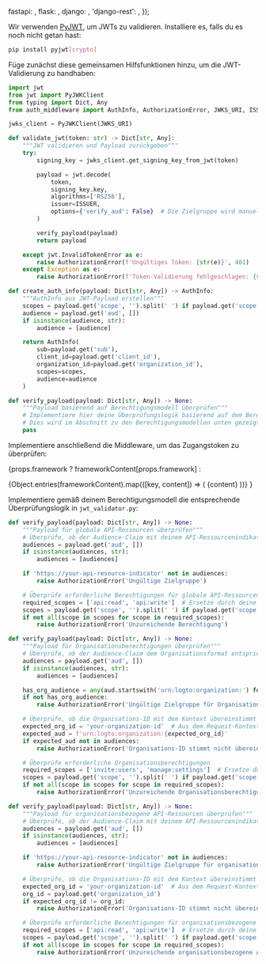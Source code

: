 

  fastapi: <FastApiValidation />,
  flask: <FlaskValidation />,
  django: <DjangoValidation />,
  'django-rest': <DjangoRestValidation />,
});

Wir verwenden [PyJWT](https://github.com/jpadilla/pyjwt), um JWTs zu validieren. Installiere es, falls du es noch nicht getan hast:

```bash
pip install pyjwt[crypto]
```

Füge zunächst diese gemeinsamen Hilfsfunktionen hinzu, um die JWT-Validierung zu handhaben:

```py title="jwt_validator.py"
import jwt
from jwt import PyJWKClient
from typing import Dict, Any
from auth_middleware import AuthInfo, AuthorizationError, JWKS_URI, ISSUER

jwks_client = PyJWKClient(JWKS_URI)

def validate_jwt(token: str) -> Dict[str, Any]:
    """JWT validieren und Payload zurückgeben"""
    try:
        signing_key = jwks_client.get_signing_key_from_jwt(token)

        payload = jwt.decode(
            token,
            signing_key.key,
            algorithms=['RS256'],
            issuer=ISSUER,
            options={'verify_aud': False}  # Die Zielgruppe wird manuell überprüft
        )

        verify_payload(payload)
        return payload

    except jwt.InvalidTokenError as e:
        raise AuthorizationError(f'Ungültiges Token: {str(e)}', 401)
    except Exception as e:
        raise AuthorizationError(f'Token-Validierung fehlgeschlagen: {str(e)}', 401)

def create_auth_info(payload: Dict[str, Any]) -> AuthInfo:
    """AuthInfo aus JWT-Payload erstellen"""
    scopes = payload.get('scope', '').split(' ') if payload.get('scope') else []
    audience = payload.get('aud', [])
    if isinstance(audience, str):
        audience = [audience]

    return AuthInfo(
        sub=payload.get('sub'),
        client_id=payload.get('client_id'),
        organization_id=payload.get('organization_id'),
        scopes=scopes,
        audience=audience
    )

def verify_payload(payload: Dict[str, Any]) -> None:
    """Payload basierend auf Berechtigungsmodell überprüfen"""
    # Implementiere hier deine Überprüfungslogik basierend auf dem Berechtigungsmodell
    # Dies wird im Abschnitt zu den Berechtigungsmodellen unten gezeigt
    pass
```

Implementiere anschließend die Middleware, um das Zugangstoken zu überprüfen:

{props.framework
? frameworkContent[props.framework]
:

<Tabs groupId="api-framework">
  {Object.entries(frameworkContent).map(([key, content]) => (
    <TabItem key={key} value={key} label={getFrameworkName(key)}>
      {content}
    </TabItem>
  ))}
</Tabs>
}

Implementiere gemäß deinem Berechtigungsmodell die entsprechende Überprüfungslogik in `jwt_validator.py`:

<Tabs groupId="permission-models">
<TabItem value="global-api-resources" label="Globale API-Ressourcen">

```py title="jwt_validator.py"
def verify_payload(payload: Dict[str, Any]) -> None:
    """Payload für globale API-Ressourcen überprüfen"""
    # Überprüfe, ob der Audience-Claim mit deinem API-Ressourcenindikator übereinstimmt
    audiences = payload.get('aud', [])
    if isinstance(audiences, str):
        audiences = [audiences]

    if 'https://your-api-resource-indicator' not in audiences:
        raise AuthorizationError('Ungültige Zielgruppe')

    # Überprüfe erforderliche Berechtigungen für globale API-Ressourcen
    required_scopes = ['api:read', 'api:write']  # Ersetze durch deine tatsächlich benötigten Berechtigungen
    scopes = payload.get('scope', '').split(' ') if payload.get('scope') else []
    if not all(scope in scopes for scope in required_scopes):
        raise AuthorizationError('Unzureichende Berechtigung')
```

</TabItem>
<TabItem value="organization-permissions" label="Organisation (nicht-API) Berechtigungen">

```py title="jwt_validator.py"
def verify_payload(payload: Dict[str, Any]) -> None:
    """Payload für Organisationsberechtigungen überprüfen"""
    # Überprüfe, ob der Audience-Claim dem Organisationsformat entspricht
    audiences = payload.get('aud', [])
    if isinstance(audiences, str):
        audiences = [audiences]

    has_org_audience = any(aud.startswith('urn:logto:organization:') for aud in audiences)
    if not has_org_audience:
        raise AuthorizationError('Ungültige Zielgruppe für Organisationsberechtigungen')

    # Überprüfe, ob die Organisations-ID mit dem Kontext übereinstimmt (ggf. aus dem Request-Kontext extrahieren)
    expected_org_id = 'your-organization-id'  # Aus dem Request-Kontext extrahieren
    expected_aud = f'urn:logto:organization:{expected_org_id}'
    if expected_aud not in audiences:
        raise AuthorizationError('Organisations-ID stimmt nicht überein')

    # Überprüfe erforderliche Organisationsberechtigungen
    required_scopes = ['invite:users', 'manage:settings']  # Ersetze durch deine tatsächlich benötigten Berechtigungen
    scopes = payload.get('scope', '').split(' ') if payload.get('scope') else []
    if not all(scope in scopes for scope in required_scopes):
        raise AuthorizationError('Unzureichende Organisationsberechtigung')
```

</TabItem>
<TabItem value="organization-level-api-resources" label="Organisationsbezogene API-Ressourcen">

```py title="jwt_validator.py"
def verify_payload(payload: Dict[str, Any]) -> None:
    """Payload für organisationsbezogene API-Ressourcen überprüfen"""
    # Überprüfe, ob der Audience-Claim mit deinem API-Ressourcenindikator übereinstimmt
    audiences = payload.get('aud', [])
    if isinstance(audiences, str):
        audiences = [audiences]

    if 'https://your-api-resource-indicator' not in audiences:
        raise AuthorizationError('Ungültige Zielgruppe für organisationsbezogene API-Ressourcen')

    # Überprüfe, ob die Organisations-ID mit dem Kontext übereinstimmt (ggf. aus dem Request-Kontext extrahieren)
    expected_org_id = 'your-organization-id'  # Aus dem Request-Kontext extrahieren
    org_id = payload.get('organization_id')
    if expected_org_id != org_id:
        raise AuthorizationError('Organisations-ID stimmt nicht überein')

    # Überprüfe erforderliche Berechtigungen für organisationsbezogene API-Ressourcen
    required_scopes = ['api:read', 'api:write']  # Ersetze durch deine tatsächlich benötigten Berechtigungen
    scopes = payload.get('scope', '').split(' ') if payload.get('scope') else []
    if not all(scope in scopes for scope in required_scopes):
        raise AuthorizationError('Unzureichende organisationsbezogene API-Berechtigungen')
```

</TabItem>
</Tabs>
